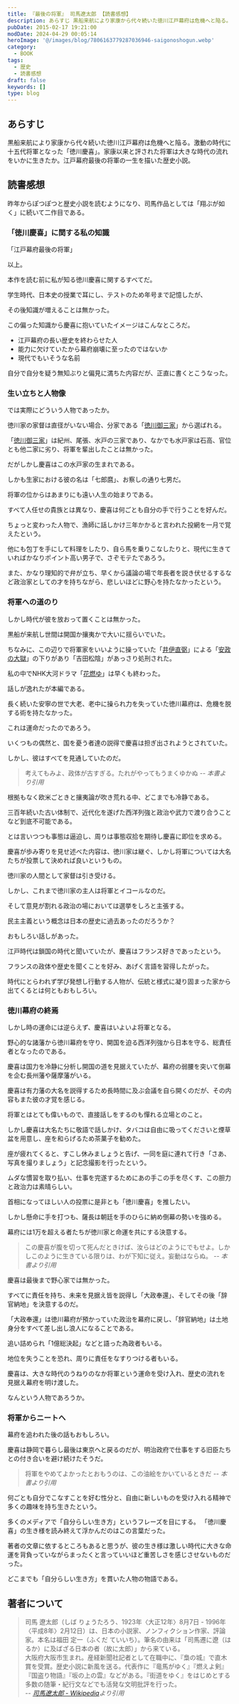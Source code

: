 ```yaml
---
title: 『最後の将軍』 司馬遼太郎 【読書感想】
description: あらすじ 黒船来航により家康から代々続いた徳川江戸幕府は危機へと陥る。激動の時代に十五代将軍となった「徳川慶喜」。家康以来と評された将軍は大きな時代の流れをいかに生きたか。江戸幕府最後の将軍の一生を描いた歴史小説。
pubDate: 2015-02-17 19:21:00
modDate: 2024-04-29 00:05:14
heroImage: '@/images/blog/7806163779287036946-saigonoshogun.webp'
category:
  - BOOK
tags:
  - 歴史
  - 読書感想
draft: false
keywords: []
type: blog
---
```


## あらすじ

黒船来航により家康から代々続いた徳川江戸幕府は危機へと陥る。激動の時代に十五代将軍となった「徳川慶喜」。家康以来と評された将軍は大きな時代の流れをいかに生きたか。江戸幕府最後の将軍の一生を描いた歴史小説。

## 読書感想

昨年からぽつぽつと歴史小説を読むようになり、司馬作品としては「翔ぶが如く」に続いて二作目である。

### 「徳川慶喜」に関する私の知識

「江戸幕府最後の将軍」

以上。

本作を読む前に私が知る徳川慶喜に関するすべてだ。

学生時代、日本史の授業で耳にし、テストのため年号まで記憶したが、

その後知識が増えることは無かった。

この偏った知識から慶喜に抱いていたイメージはこんなところだ。

- 江戸幕府の長い歴史を終わらせた人
- 能力に欠けていたから幕府崩壊に至ったのではないか
- 現代でもいそうな名前

自分で自分を疑う無知ぶりと偏見に満ちた内容だが、正直に書くとこうなった。

### 生い立ちと人物像

では実際にどういう人物であったか。

徳川家の家督は直径がいない場合、分家である「[徳川御三家](https://ja.wikipedia.org/wiki/%E5%BE%B3%E5%B7%9D%E5%BE%A1%E4%B8%89%E5%AE%B6)」から選ばれる。

「[徳川御三家](https://ja.wikipedia.org/wiki/%E5%BE%B3%E5%B7%9D%E5%BE%A1%E4%B8%89%E5%AE%B6)」は紀州、尾張、水戸の三家であり、なかでも水戸家は石高、官位とも他二家に劣り、将軍を輩出したことは無かった。

だがしかし慶喜はこの水戸家の生まれである。

しかも生家における彼の名は「七郎麿」、お察しの通り七男だ。

将軍の位からはあまりにも遠い人生の始まりである。

すべて人任せの貴族とは異なり、慶喜は何ごとも自分の手で行うことを好んだ。

ちょっと変わった人物で、漁師に話しかけ三年かかると言われた投網を一月で覚えたという。

他にも包丁を手にして料理をしたり、自ら馬を乗りこなしたりと、現代に生きていればかなりポイント高い男子で、さぞモテたであろう。

また、かなり理知的で弁が立ち、早くから議論の場で年長者を説き伏せるするなど政治家としての才を持ちながら、悲しいほどに野心を持たなかったという。

### 将軍への道のり

しかし時代が彼を放おって置くことは無かった。

黒船が来航し世間は開国か攘夷かで大いに揺らいでいた。

ちなみに、この辺りで将軍家をいいように操っていた「[井伊直弼](https://ja.wikipedia.org/wiki/%E4%BA%95%E4%BC%8A%E7%9B%B4%E5%BC%BC)」による「[安政の大獄](https://ja.wikipedia.org/wiki/%E5%AE%89%E6%94%BF%E3%81%AE%E5%A4%A7%E7%8D%84)」の下りがあり「吉田松陰」があっさり処刑された。

私の中でNHK大河ドラマ「[花燃ゆ](https://www6.nhk.or.jp/drama/pastprog/detail.html?i=2963_3)」は早くも終わった。

話しが逸れたが本編である。

長く続いた安寧の世で大老、老中に操られ力を失っていた徳川幕府は、危機を脱する術を持たなかった。

これは運命だったのであろう。

いくつもの偶然と、国を憂う者達の説得で慶喜は担ぎ出されようとされていた。

しかし、彼はすべてを見通していたのだ。

> 考えてもみよ、政体が古すぎる。たれがやってもうまくゆかぬ <cite>-- 本書より引用</cite>

根拠もなく欧米ごときと攘夷論が吹き荒れる中、どこまでも冷静である。

三百年続いた古い体制で、近代化を遂げた西洋列強と政治や武力で渡り合うことなど到底不可能である。

とは言いつつも事態は逼迫し、周りは事態収拾を期待し慶喜に即位を求める。

慶喜が歩み寄りを見せ述べた内容は、徳川家は継ぐ、しかし将軍については大名たちが投票して決めれば良いというもの。

徳川家の人間として家督は引き受ける。

しかし、これまで徳川家の主人は将軍とイコールなのだ。

そして意見が割れる政治の場においては選挙をしろと主張する。

民主主義という概念は日本の歴史に過去あったのだろうか？

おもしろい話しがあった。

江戸時代は鎖国の時代と聞いていたが、慶喜はフランス好きであったという。

フランスの政体や歴史を聞くことを好み、あげく言語を習得したがった。

時代にとらわれず学び発想し行動する人物が、伝統と様式に凝り固まった家から出てくるとは何ともおもしろい。

### 徳川幕府の終焉

しかし時の運命には逆らえず、慶喜はいよいよ将軍となる。

野心的な諸藩から徳川幕府を守り、開国を迫る西洋列強から日本を守る、総責任者となったのである。

慶喜は国力を冷静に分析し開国の道を見据えていたが、幕府の弱腰を突いて倒幕を企む長州藩や薩摩藩がいる。

慶喜は有力藩の大名を説得するため長時間に及ぶ会議を自ら開くのだが、その内容もまた彼の才覚を感じる。

将軍とはとても偉いもので、直接話しをするのも憚れる立場とのこと。

しかし慶喜は大名たちに敬語で話しかけ、タバコは自由に吸ってくださいと煙草盆を用意し、座を和らげるため茶菓子を勧めた。

座が疲れてくると、すこし休みましょうと告げ、一同を庭に連れて行き「さあ、写真を撮りましょう」と記念撮影を行ったという。

ムダな慣習を取り払い、仕事を完遂するためにあの手この手を尽くす、この胆力と政治力は素晴らしい。

首相になってほしい人の投票に是非とも「徳川慶喜」を推したい。

しかし懸命に手を打つも、薩長は朝廷を手のひらに納め倒幕の勢いを強める。

幕府には1万を超える者たちが徳川家と命運を共にする決意する。

> この慶喜が腹を切って死んだときけば、汝らはどのようにでもせよ。しかしこのように生きている限りは、わが下知に従え。妄動はならぬ。 <cite>-- 本書より引用</cite>

慶喜は最後まで野心家では無かった。

すべてに責任を持ち、未来を見据え皆を説得し「大政奉還」、そしてその後「辞官納地」を決意するのだ。

「大政奉還」は徳川幕府が預かっていた政治を幕府に戻し、「辞官納地」は土地身分をすべて差し出し浪人になることである。

追い詰められ「1億総決起」などと語った為政者もいる。

地位を失うことを恐れ、周りに責任をなすりつける者もいる。

慶喜は、大きな時代のうねりのなか将軍という運命を受け入れ、歴史の流れを見据え幕府を明け渡した。

なんという人物であろうか。

### 将軍からニートへ

幕府を追われた後の話もおもしろい。

慶喜は静岡で暮らし最後は東京へと戻るのだが、明治政府で仕事をする旧臣たちとの付き合いを避け続けたそうだ。

> 将軍をやめてよかったとおもうのは、この油絵をかいているときだ <cite>-- 本書より引用</cite>

何ごとも自分でこなすことを好む性分と、自由に新しいものを受け入れる精神で多くの趣味を持ち生きたという。

多くのメディアで「自分らしい生き方」というフレーズを目にする。
「徳川慶喜」の生き様を読み終えて浮かんだのはこの言葉だった。

著者の文章に依するところもあると思うが、彼の生き様は激しい時代に大きな命運を背負っていながらまったくと言っていいほど重苦しさを感じさせないものだった。

どこまでも「自分らしい生き方」を貫いた人物の物語である。

<div class='not-prose'>
  <div data-vc_mylinkbox_id='886767089'></div>
</div>

## 著者について

> 司馬 遼󠄁太郎（しば りょうたろう、1923年〈大正12年〉8月7日 - 1996年〈平成8年〉2月12日）は、日本の小説家、ノンフィクション作家、評論家。本名は福田 定一（ふくだ ていいち）。筆名の由来は「司馬遷に遼󠄁（はるか）に及ばざる日本の者（故に太郎）」から来ている。<br />
> 大阪府大阪市生まれ。産経新聞社記者として在職中に、『梟の城』で直木賞を受賞。歴史小説に新風を送る。代表作に『竜馬がゆく』『燃えよ剣』『国盗り物語』『坂の上の雲』などがある。『街道をゆく』をはじめとする多数の随筆・紀行文などでも活発な文明批評を行った。 <br /> <cite>-- [司馬遼太郎 - Wikipedia](https://ja.wikipedia.org/wiki/%E5%8F%B8%E9%A6%AC%E9%81%BC%E5%A4%AA%E9%83%8E)より引用</cite>
